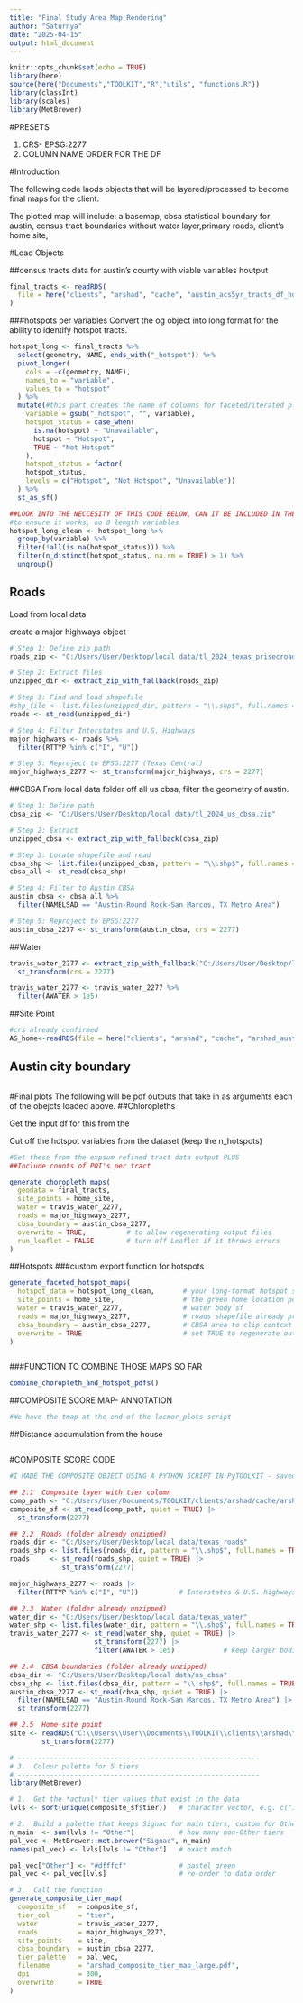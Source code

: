 ---
title: "Final Study Area Map Rendering"
author: "Saturnya"
date: "2025-04-15"
output: html_document
---

```{r setup, include=FALSE}
knitr::opts_chunk$set(echo = TRUE)
library(here)
source(here("Documents","TOOLKIT","R","utils", "functions.R"))
library(classInt)
library(scales)
library(MetBrewer)


```
#PRESETS

1. CRS- EPSG:2277
2. COLUMN NAME ORDER FOR THE DF


#Introduction

The following code laods objects that will be layered/processed to become final maps for the client.

The plotted map will include: a basemap, cbsa statistical boundary for austin, census tract boundaries without water layer,primary roads, client's home site, 

#Load Objects

##census tracts data for austin's county with viable variables houtput
```{r}
final_tracts <- readRDS(
  file = here("clients", "arshad", "cache", "austin_acs5yr_tracts_df_houtput.rds")
)

```


###hotspots per variables
Convert the og object into long format for the ability to identify hotspot tracts.

```{r}

hotspot_long <- final_tracts %>%
  select(geometry, NAME, ends_with("_hotspot")) %>%
  pivot_longer(
    cols = -c(geometry, NAME),
    names_to = "variable",
    values_to = "hotspot"
  ) %>%
  mutate(#this part creates the name of columns for faceted/iterated ploting
    variable = gsub("_hotspot", "", variable),
    hotspot_status = case_when(
      is.na(hotspot) ~ "Unavailable",
      hotspot ~ "Hotspot",
      TRUE ~ "Not Hotspot"
    ),
    hotspot_status = factor(
    hotspot_status,
    levels = c("Hotspot", "Not Hotspot", "Unavailable"))
  ) %>%
  st_as_sf()

##LOOK INTO THE NECCESITY OF THIS CODE BELOW, CAN IT BE INCLUDED IN THE FUNCTION ABOVE?
#to ensure it works, no 0 length variables
hotspot_long_clean <- hotspot_long %>%
  group_by(variable) %>%
  filter(!all(is.na(hotspot_status))) %>%
  filter(n_distinct(hotspot_status, na.rm = TRUE) > 1) %>%
  ungroup()

```

## Roads

Load from local data

create a major highways object

```{r}
# Step 1: Define zip path
roads_zip <- "C:/Users/User/Desktop/local data/tl_2024_texas_prisecroads.zip"

# Step 2: Extract files
unzipped_dir <- extract_zip_with_fallback(roads_zip)

# Step 3: Find and load shapefile
#shp_file <- list.files(unzipped_dir, pattern = "\\.shp$", full.names = TRUE)[1]
roads <- st_read(unzipped_dir)

# Step 4: Filter Interstates and U.S. Highways
major_highways <- roads %>%
  filter(RTTYP %in% c("I", "U"))

# Step 5: Reproject to EPSG:2277 (Texas Central)
major_highways_2277 <- st_transform(major_highways, crs = 2277)

```

##CBSA
From local data folder off all us cbsa, filter the geometry of austin.
```{r}

# Step 1: Define path
cbsa_zip <- "C:/Users/User/Desktop/local data/tl_2024_us_cbsa.zip"

# Step 2: Extract
unzipped_cbsa <- extract_zip_with_fallback(cbsa_zip)

# Step 3: Locate shapefile and read
cbsa_shp <- list.files(unzipped_cbsa, pattern = "\\.shp$", full.names = TRUE)[1]
cbsa_all <- st_read(cbsa_shp)

# Step 4: Filter to Austin CBSA
austin_cbsa <- cbsa_all %>%
  filter(NAMELSAD == "Austin-Round Rock-San Marcos, TX Metro Area")

# Step 5: Reproject to EPSG:2277
austin_cbsa_2277 <- st_transform(austin_cbsa, crs = 2277)
```
##Water
```{r}
travis_water_2277 <- extract_zip_with_fallback("C:/Users/User/Desktop/local data/tl_2024_48453_areawater.zip") %>%
  st_transform(crs = 2277)

travis_water_2277 <- travis_water_2277 %>%
  filter(AWATER > 1e5) 
```


##Site Point

```{r}
#crs already confirmed
AS_home<-readRDS(file = here("clients", "arshad", "cache", "arshad_austin_home_site.rds"))


```
## Austin city boundary

```{r}





```


#Final plots
The following will be pdf outputs that take in as arguments each of the obejcts loaded above. 
##Chloropleths

Get the input df for this from the 

Cut off the hotspot variables from the dataset (keep the n_hotspots)
```{r}
#Get these from the expsum refined tract data output PLUS
##Include counts of POI's per tract

generate_choropleth_maps(
  geodata = final_tracts,
  site_points = home_site,
  water = travis_water_2277,
  roads = major_highways_2277,
  cbsa_boundary = austin_cbsa_2277,
  overwrite = TRUE,          # to allow regenerating output files
  run_leaflet = FALSE        # turn off Leaflet if it throws errors
)
```

##Hotspots
###custom export function for hotspots

```{r}

generate_faceted_hotspot_maps(
  hotspot_data = hotspot_long_clean,       # your long-format hotspot sf object
  site_points = home_site,                 # the green home location point
  water = travis_water_2277,               # water body sf
  roads = major_highways_2277,             # roads shapefile already projected
  cbsa_boundary = austin_cbsa_2277,        # CBSA area to clip context layers
  overwrite = TRUE                         # set TRUE to regenerate outputs
)



```
###FUNCTION TO COMBINE THOSE MAPS SO FAR

```{r}
combine_choropleth_and_hotspot_pdfs()

```



##COMPOSITE SCORE MAP- ANNOTATION
```{r}
#We have the tmap at the end of the locmor_plots script


```

##Distance accumulation from the house
```{r}


```

#COMPOSITE SCORE CODE
```{r}

#I MADE THE COMPOSITE OBJECT USING A PYTHON SCRIPT IN PyTOOLKIT - saved as geopackage and am loading now

## 2.1  Composite layer with tier column
comp_path <- "C:/Users/User/Documents/TOOLKIT/clients/arshad/cache/arshad_austin_acs_final_stackscore.gpkg"
composite_sf <- st_read(comp_path, quiet = TRUE) |>
  st_transform(2277)

## 2.2  Roads (folder already unzipped)
roads_dir <- "C:/Users/User/Desktop/local data/texas_roads"
roads_shp <- list.files(roads_dir, pattern = "\\.shp$", full.names = TRUE)[1]
roads     <- st_read(roads_shp, quiet = TRUE) |>
             st_transform(2277)

major_highways_2277 <- roads |>
  filter(RTTYP %in% c("I", "U"))          # Interstates & U.S. highways

## 2.3  Water (folder already unzipped)
water_dir <- "C:/Users/User/Desktop/local data/texas_water"
water_shp <- list.files(water_dir, pattern = "\\.shp$", full.names = TRUE)[1]
travis_water_2277 <- st_read(water_shp, quiet = TRUE) |>
                     st_transform(2277) |>
                     filter(AWATER > 1e5)            # keep larger bodies

## 2.4  CBSA boundaries (folder already unzipped)
cbsa_dir <- "C:/Users/User/Desktop/local data/us_cbsa"
cbsa_shp <- list.files(cbsa_dir, pattern = "\\.shp$", full.names = TRUE)[1]
austin_cbsa_2277 <- st_read(cbsa_shp, quiet = TRUE) |>
  filter(NAMELSAD == "Austin-Round Rock-San Marcos, TX Metro Area") |>
  st_transform(2277)

## 2.5  Home‑site point
site <- readRDS("C:\\Users\\User\\Documents\\TOOLKIT\\clients\\arshad\\cache\\arshad_austin_home_site.rds") |>
        st_transform(2277)

# ------------------------------------------------------------
# 3.  Colour palette for 5 tiers
# ------------------------------------------------------------
library(MetBrewer)

# 1.  Get the *actual* tier values that exist in the data
lvls <- sort(unique(composite_sf$tier))   # character vector, e.g. c("1","2","3","4","5","Other")

# 2.  Build a palette that keeps Signac for main tiers, custom for Other
n_main  <- sum(lvls != "Other")           # how many non‑Other tiers
pal_vec <- MetBrewer::met.brewer("Signac", n_main)
names(pal_vec) <- lvls[lvls != "Other"]   # exact match

pal_vec["Other"] <- "#dfffcf"             # pastel green
pal_vec <- pal_vec[lvls]                  # re‑order to data order

# 3.  Call the function
generate_composite_tier_map(
  composite_sf   = composite_sf,
  tier_col       = "tier",
  water          = travis_water_2277,
  roads          = major_highways_2277,
  site_points    = site,
  cbsa_boundary  = austin_cbsa_2277,
  tier_palette   = pal_vec,
  filename       = "arshad_composite_tier_map_large.pdf",
  dpi            = 300,
  overwrite      = TRUE
)
```
```{r}





```

